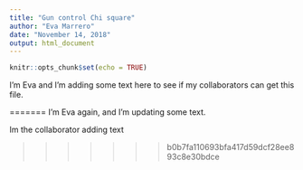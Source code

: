 ```yaml
---
title: "Gun control Chi square"
author: "Eva Marrero"
date: "November 14, 2018"
output: html_document
---
```


```r
knitr::opts_chunk$set(echo = TRUE)
```

I'm Eva and I'm adding some text here to see if my collaborators can get this file.

=======
I'm Eva again, and I'm updating some text.

Im the collaborator adding text





>>>>>>> b0b7fa110693bfa417d59dcf28ee893c8e30bdce

